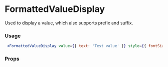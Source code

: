 
# FormattedValueDisplay

Used to display a value, which also supports prefix and suffix.
### Usage

```jsx
 <FormattedValueDisplay value={{ text: 'Test value' }} style={{ fontSize: 12 }} />
```

### Props
<Props of={FormattedValueDisplay} />
